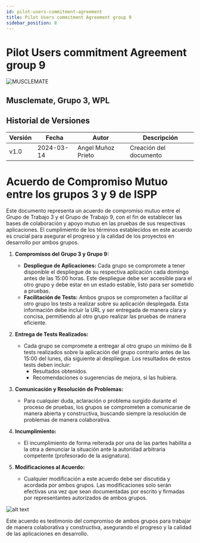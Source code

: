 ```yaml
---
id: pilot-users-commitment-agreement
title: Pilot Users commitment Agreement group 9
sidebar_position: 8
---
```


# Pilot Users commitment Agreement group 9
![MUSCLEMATE](logo.png)

## Musclemate, Grupo 3, WPL
##  Historial de Versiones

| Versión | Fecha       | Autor      | Descripción                            |
|---------|-------------|------------|----------------------------------------|
| v1.0    | 2024-03-14  | Angel Muñoz Prieto| Creación del documento                 |

# Acuerdo de Compromiso Mutuo entre los grupos 3 y 9 de ISPP

Este documento representa un acuerdo de compromiso mutuo entre el Grupo de Trabajo 3 y el Grupo de Trabajo 9, con el fin de establecer las bases de colaboración y apoyo mutuo en las pruebas de sus respectivas aplicaciones. El cumplimiento de los términos establecidos en este acuerdo es crucial para asegurar el progreso y la calidad de los proyectos en desarrollo por ambos grupos.

1. **Compromisos del Grupo 3 y Grupo 9:**
   - **Despliegue de Aplicaciones:** Cada grupo se compromete a tener disponible el despliegue de su respectiva aplicación cada domingo antes de las 15:00 horas. Este despliegue debe ser accesible para el otro grupo y debe estar en un estado estable, listo para ser sometido a pruebas.
   - **Facilitación de Tests:** Ambos grupos se comprometen a facilitar al otro grupo los tests a realizar sobre su aplicación desplegada. Esta información debe incluir la URL y ser entregada de manera clara y concisa, permitiendo al otro grupo realizar las pruebas de manera eficiente.

2. **Entrega de Tests Realizados:**
   - Cada grupo se compromete a entregar al otro grupo un mínimo de 8 tests realizados sobre la aplicación del grupo contrario antes de las 15:00 del lunes, día siguiente al despliegue. Los resultados de estos tests deben incluir:
     - Resultados obtenidos.
     - Recomendaciones o sugerencias de mejora, si las hubiera.

3. **Comunicación y Resolución de Problemas:**
   - Para cualquier duda, aclaración o problema surgido durante el proceso de pruebas, los grupos se comprometen a comunicarse de manera abierta y constructiva, buscando siempre la resolución de problemas de manera colaborativa.

4. **Incumplimiento:**
   - El incumplimiento de forma reiterada por una de las partes habilita a la otra a denunciar la situación ante la autoridad arbitraria competente (profesorado de la asignatura).

5. **Modificaciones al Acuerdo:**
   - Cualquier modificación a este acuerdo debe ser discutida y acordada por ambos grupos. Las modificaciones solo serán efectivas una vez que sean documentadas por escrito y firmadas por representantes autorizados de ambos grupos.


![alt text](image.png)

Este acuerdo es testimonio del compromiso de ambos grupos para trabajar de
manera colaborativa y constructiva, asegurando el progreso y la calidad de las
aplicaciones en desarrollo.